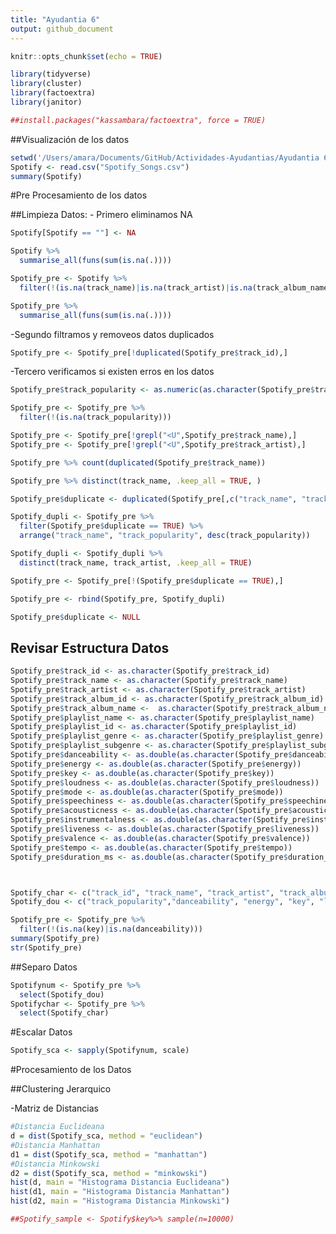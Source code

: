 ```yaml
---
title: "Ayudantia 6"
output: github_document
---
```


```r
knitr::opts_chunk$set(echo = TRUE)
```

```r
library(tidyverse)
library(cluster)
library(factoextra)
library(janitor)
```

```r
##install.packages("kassambara/factoextra", force = TRUE)
```


##Visualización de los datos
```r
setwd('/Users/amara/Documents/GitHub/Actividades-Ayudantias/Ayudantia 6')
Spotify <- read.csv("Spotify_Songs.csv")
summary(Spotify)
```
#Pre Procesamiento de los datos

##Limpieza Datos:
- Primero eliminamos NA
```r
Spotify[Spotify == ""] <- NA 

Spotify %>% 
  summarise_all(funs(sum(is.na(.))))

Spotify_pre <- Spotify %>% 
  filter(!(is.na(track_name)|is.na(track_artist)|is.na(track_album_name)|is.na(duration_ms)))

Spotify_pre %>% 
  summarise_all(funs(sum(is.na(.))))

```
-Segundo filtramos y removeos datos duplicados
```r
Spotify_pre <- Spotify_pre[!duplicated(Spotify_pre$track_id),]
```

-Tercero verificamos si existen erros en los datos
```r

Spotify_pre$track_popularity <- as.numeric(as.character(Spotify_pre$track_popularity))

Spotify_pre <- Spotify_pre %>% 
  filter(!(is.na(track_popularity)))

Spotify_pre <- Spotify_pre[!grepl("<U",Spotify_pre$track_name),]
Spotify_pre <- Spotify_pre[!grepl("<U",Spotify_pre$track_artist),]

Spotify_pre %>% count(duplicated(Spotify_pre$track_name))

Spotify_pre %>% distinct(track_name, .keep_all = TRUE, )

Spotify_pre$duplicate <- duplicated(Spotify_pre[,c("track_name", "track_artist")])

Spotify_dupli <- Spotify_pre %>% 
  filter(Spotify_pre$duplicate == TRUE) %>% 
  arrange("track_name", "track_popularity", desc(track_popularity))

Spotify_dupli <- Spotify_dupli %>% 
  distinct(track_name, track_artist, .keep_all = TRUE)

Spotify_pre <- Spotify_pre[!(Spotify_pre$duplicate == TRUE),]

Spotify_pre <- rbind(Spotify_pre, Spotify_dupli)

Spotify_pre$duplicate <- NULL
```
## Revisar Estructura Datos
```r

Spotify_pre$track_id <- as.character(Spotify_pre$track_id)
Spotify_pre$track_name <- as.character(Spotify_pre$track_name)
Spotify_pre$track_artist <- as.character(Spotify_pre$track_artist)
Spotify_pre$track_album_id <- as.character(Spotify_pre$track_album_id)
Spotify_pre$track_album_name <-  as.character(Spotify_pre$track_album_name)
Spotify_pre$playlist_name <- as.character(Spotify_pre$playlist_name)
Spotify_pre$playlist_id <- as.character(Spotify_pre$playlist_id)
Spotify_pre$playlist_genre <- as.character(Spotify_pre$playlist_genre)
Spotify_pre$playlist_subgenre <- as.character(Spotify_pre$playlist_subgenre)
Spotify_pre$danceability <- as.double(as.character(Spotify_pre$danceability))
Spotify_pre$energy <- as.double(as.character(Spotify_pre$energy))
Spotify_pre$key <- as.double(as.character(Spotify_pre$key))
Spotify_pre$loudness <- as.double(as.character(Spotify_pre$loudness))
Spotify_pre$mode <- as.double(as.character(Spotify_pre$mode))
Spotify_pre$speechiness <- as.double(as.character(Spotify_pre$speechiness)) 
Spotify_pre$acousticness <- as.double(as.character(Spotify_pre$acousticness))
Spotify_pre$instrumentalness <- as.double(as.character(Spotify_pre$instrumentalness))
Spotify_pre$liveness <- as.double(as.character(Spotify_pre$liveness))
Spotify_pre$valence <- as.double(as.character(Spotify_pre$valence))
Spotify_pre$tempo <- as.double(as.character(Spotify_pre$tempo))
Spotify_pre$duration_ms <- as.double(as.character(Spotify_pre$duration_ms))



Spotify_char <- c("track_id", "track_name", "track_artist", "track_album_id", "track_album_name", "playlist_name", "playlist_id", "playlist_genre", "playlist_subgenre")
Spotify_dou <- c("track_popularity","danceability", "energy", "key", "loudness", "mode", "speechiness", "acousticness", "instrumentalness", "liveness", "valence", "tempo", "duration_ms")

Spotify_pre <- Spotify_pre %>% 
  filter(!(is.na(key)|is.na(danceability)))
summary(Spotify_pre)
str(Spotify_pre)

```

##Separo Datos
```r
Spotifynum <- Spotify_pre %>% 
  select(Spotify_dou)
Spotifychar <- Spotify_pre %>% 
  select(Spotify_char)
```

#Escalar Datos
```r
Spotify_sca <- sapply(Spotifynum, scale)
```


#Procesamiento de los Datos

##Clustering Jerarquico

-Matriz de Distancias
```r
#Distancia Euclideana
d = dist(Spotify_sca, method = "euclidean")
#Distancia Manhattan
d1 = dist(Spotify_sca, method = "manhattan")
#Distancia Minkowski
d2 = dist(Spotify_sca, method = "minkowski")
hist(d, main = "Histograma Distancia Euclideana")
hist(d1, main = "Histograma Distancia Manhattan")
hist(d2, main = "Histograma Distancia Minkowski")
```

```r

##Spotify_sample <- Spotify$key%>% sample(n=10000)
```


